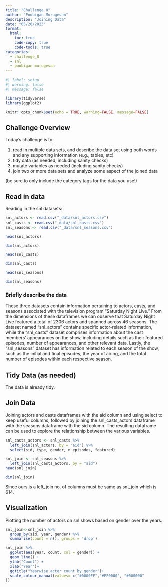 ```yaml
---
title: "Challenge 8"
author: "Poobigan Murugesan"
description: "Joining Data"
date: "05/20/2023"
format:
  html:
    toc: true
    code-copy: true
    code-tools: true
categories:
  - challenge_8
  - snl
  - poobigan murugesan
---
```


```r
#| label: setup
#| warning: false
#| message: false

library(tidyverse)
library(ggplot2)

knitr::opts_chunk$set(echo = TRUE, warning=FALSE, message=FALSE)
```

## Challenge Overview

Today's challenge is to:

1)  read in multiple data sets, and describe the data set using both words and any supporting information (e.g., tables, etc)
2)  tidy data (as needed, including sanity checks)
3)  mutate variables as needed (including sanity checks)
4)  join two or more data sets and analyze some aspect of the joined data

(be sure to only include the category tags for the data you use!)

## Read in data

Reading in the snl datasets:
```r
snl_actors <- read.csv("_data/snl_actors.csv")
snl_casts <- read.csv("_data/snl_casts.csv")
snl_seasons <- read.csv("_data/snl_seasons.csv")
```

```r

head(snl_actors)
```
```r

dim(snl_actors)
```
```r

head(snl_casts)
```
```r

dim(snl_casts)
```
```r

head(snl_seasons)
```
```r

dim(snl_seasons)
```

### Briefly describe the data
These three datasets contain information pertaining to actors, casts, and seasons associated with the television program "Saturday Night Live." From the dimensions of these dataframes we can observe that  Saturday Night Live featured a total of 2306 actors and spanned across 46 seasons. The dataset named "snl_actors" contains specific actor-related information, while the "snl_casts" dataset comprises information about the cast members' appearances on the show, including details such as their featured episodes, number of appearances, and other relevant data. Lastly, the "snl_seasons" dataset has information related to each season of the show, such as the initial and final episodes, the year of airing, and the total number of episodes within each respective season.

## Tidy Data (as needed)

The data is already tidy.


## Join Data
Joining actors and casts dataframes with the aid column and using select to keep useful columns, followed by joining the snl_casts_actors dataframe with the seasons dataframe with the sid column.
The resulting dataframe can be used to explore the relationship between the various variables.
```r
snl_casts_actors <- snl_casts %>%
  left_join(snl_actors, by = "aid") %>%
  select(sid, type, gender, n_episodes, featured)

snl_join <- snl_seasons %>%
  left_join(snl_casts_actors, by = "sid")
head(snl_join)
```

```r
dim(snl_join)
```
Since ours is a left_join no. of columns must be same as snl_join which is 614.

## Visualization
Plotting the number of actors on snl shows based on gender over the years.
```r
snl_join<-snl_join %>%
  group_by(sid, year, gender) %>%
  summarise(count = n(), groups = 'drop')
```
```r
snl_join %>%
  ggplot(aes(year, count, col = gender)) +
  geom_line() +
  ylab("Count") +
  xlab("Year")+
  ggtitle("Yearwise actor count by gender")+
  scale_colour_manual(values= c("#0000FF","#FF0000", "#000000"
))
```

